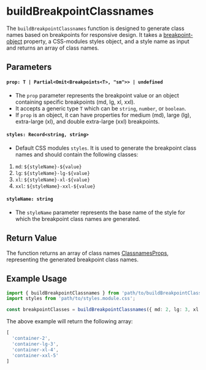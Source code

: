 
<Meta title="utilities/build-breakpoint-classnames" />

# buildBreakpointClassnames

The `buildBreakpointClassnames` function is designed to generate class names based on breakpoints for responsive design. It takes a [breakpoint-object](/docs/styles-breakpoints--docs) property, a CSS-modules styles object, and a style name as input and returns an array of class names.

## Parameters

#### `prop: T | Partial<Omit<Breakpoints<T>, "sm">> | undefined`

- The `prop` parameter represents the breakpoint value or an object containing specific breakpoints (md, lg, xl, xxl).
- It accepts a generic type `T` which can be `string`, `number`, or `boolean`.
- If `prop` is an object, it can have properties for medium (md), large (lg), extra-large (xl), and double extra-large (xxl) breakpoints.

#### `styles: Record<string, string>`

- Default CSS modules `styles`. It is used to generate the breakpoint class names and should contain the following classes:

1. `md`: `${styleName}-${value}`
2. `lg`: `${styleName}-lg-${value}`
3. `xl`: `${styleName}-xl-${value}`
4. `xxl`: `${styleName}-xxl-${value}`

#### `styleName: string`

- The `styleName` parameter represents the base name of the style for which the breakpoint class names are generated.

## Return Value

The function returns an array of class names [ClassnamesProps](/docs/utilities-classnames--docs), representing the generated breakpoint class names.

## Example Usage

```typescript
import { buildBreakpointClassnames } from 'path/to/buildBreakpointClassnames';
import styles from 'path/to/styles.module.css';

const breakpointClasses = buildBreakpointClassnames({ md: 2, lg: 3, xl: 4, xxl: 5 }, styles, 'container');
```

The above example will return the following array:

```typescript
[
  'container-2',
  'container-lg-3',
  'container-xl-4',
  'container-xxl-5'
]
```